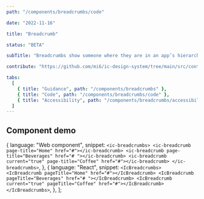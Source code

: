 ```yaml
---
path: "/components/breadcrumbs/code"

date: "2022-11-16"

title: "Breadcrumb"

status: "BETA"

subTitle: "Breadcrumbs show someone where they are in an app’s hierarchy and provide a secondary method of navigating back to parent pages."

contribute: "https://github.com/mi6/ic-design-system/tree/main/src/content/structured/components/breadcrumbs.mdx"

tabs:
  [
    { title: "Guidance", path: "/components/breadcrumbs" },
    { title: "Code", path: "/components/breadcrumbs/code" },
    { title: "Accessibility", path: "/components/breadcrumbs/accessibility" },
  ]
---
```



## Component demo

  {
    language: "Web component",
    snippet: `<ic-breadcrumbs>
    <ic-breadcrumb page-title="Home" href="#"></ic-breadcrumb>
    <ic-breadcrumb page-title="Beverages" href="# "></ic-breadcrumb>
    <ic-breadcrumb current="true" page-title="Coffee" href="#"></ic-breadcrumb>
</ic-breadcrumbs>`,
  },
  {
    language: "React",
    snippet: `<IcBreadcrumbs>
    <IcBreadcrumb pageTitle="Home" href="#"></IcBreadcrumb>
    <IcBreadcrumb pageTitle="Beverages" href="# "></IcBreadcrumb>
    <IcBreadcrumb current="true" pageTitle="Coffee" href="#"></IcBreadcrumb>
</IcBreadcrumbs>`,
  },
];

<ComponentPreview snippets={snippetsDefault}>
  <IcBreadcrumbs>
    <IcBreadcrumb pageTitle="Home" href="#" />
    <IcBreadcrumb pageTitle="Beverages" href="# " />
    <IcBreadcrumb current="true" pageTitle="Coffee" href="#" />
  </IcBreadcrumbs>
</ComponentPreview>

<ComponentDetails component="ic-breadcrumbs" />
